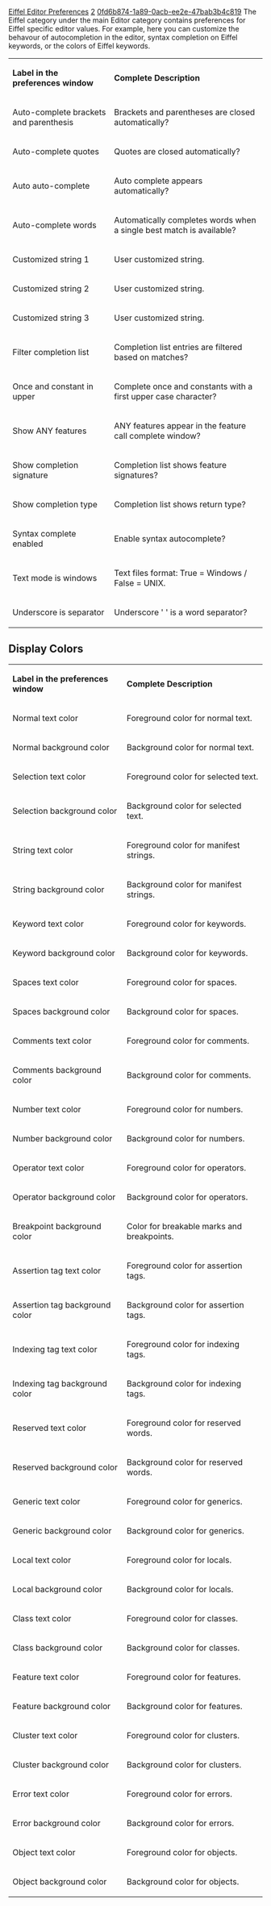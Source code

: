 [[Property:title|Eiffel Editor Preferences]]
[[Property:weight|2]]
[[Property:uuid|0fd6b874-1a89-0acb-ee2e-47bab3b4c819]]
The Eiffel category under the main Editor category contains preferences for Eiffel specific editor values. For example, here you can customize the behavour of autocompletion in the editor, syntax completion on Eiffel keywords, or the colors of Eiffel keywords.
{| border="1" 
|- 
| '''Label in the preferences window'''
| '''Complete Description'''
|- 
| Auto-complete brackets and parenthesis
| Brackets and parentheses are closed automatically?
|- 
| Auto-complete quotes
| Quotes are closed automatically?
|- 
| Auto auto-complete
| Auto complete appears automatically?
|- 
| Auto-complete words
| Automatically completes words when a single best match is available?
|- 
| Customized string 1
| User customized string.
|- 
| Customized string 2
| User customized string.
|- 
| Customized string 3
| User customized string.
|- 
| Filter completion list
| Completion list entries are filtered based on matches?
|- 
| Once and constant in upper
| Complete once and constants with a first upper case character?
|- 
| Show ANY features
| ANY features appear in the feature call complete window?
|- 
| Show completion signature
| Completion list shows feature signatures?
|- 
| Show completion type
| Completion list shows return type?
|- 
| Syntax complete enabled
| Enable syntax autocomplete?
|- 
| Text mode is windows
| Text files format: True = Windows / False = UNIX.
|- 
| Underscore is separator
| Underscore ' ' is a word separator?
|}


==Display Colors==

{| border="1" 
|- 
| '''Label in the preferences window'''
| '''Complete Description'''
|- 
| Normal text color
| Foreground color for normal text.
|- 
| Normal background color
| Background color for normal text.
|- 
| Selection text color
| Foreground color for selected text.
|- 
| Selection background color
| Background color for selected text.
|- 
| String text color
| Foreground color for manifest strings.
|- 
| String background color
| Background color for manifest strings.
|- 
| Keyword text color
| Foreground color for keywords.
|- 
| Keyword background color
| Background color for keywords.
|- 
| Spaces text color
| Foreground color for spaces.
|- 
| Spaces background color
| Background color for spaces.
|- 
| Comments text color
| Foreground color for comments.
|- 
| Comments background color
| Background color for comments.
|- 
| Number text color
| Foreground color for numbers.
|- 
| Number background color
| Background color for numbers.
|- 
| Operator text color
| Foreground color for operators.
|- 
| Operator background color
| Background color for operators.
|- 
| Breakpoint background color
| Color for breakable marks and breakpoints.
|- 
| Assertion tag text color
| Foreground color for assertion tags.
|- 
| Assertion tag background color
| Background color for assertion tags.
|- 
| Indexing tag text color
| Foreground color for indexing tags.
|- 
| Indexing tag background color
| Background color for indexing tags.
|- 
| Reserved text color
| Foreground color for reserved words.
|- 
| Reserved background color
| Background color for reserved words.
|- 
| Generic text color
| Foreground color for generics.
|- 
| Generic background color
| Background color for generics.
|- 
| Local text color
| Foreground color for locals.
|- 
| Local background color
| Background color for locals.
|- 
| Class text color
| Foreground color for classes.
|- 
| Class background color
| Background color for classes.
|- 
| Feature text color
| Foreground color for features.
|- 
| Feature background color
| Background color for features.
|- 
| Cluster text color
| Foreground color for clusters.
|- 
| Cluster background color
| Background color for clusters.
|- 
| Error text color
| Foreground color for errors.
|- 
| Error background color
| Background color for errors.
|- 
| Object text color
| Foreground color for objects.
|- 
| Object background color
| Background color for objects.
|}




